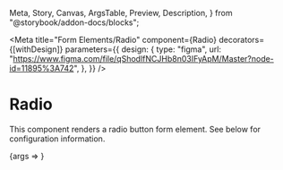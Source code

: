   Meta,
  Story,
  Canvas,
  ArgsTable,
  Preview,
  Description,
} from "@storybook/addon-docs/blocks";


<Meta
  title="Form Elements/Radio"
  component={Radio}
  decorators={[withDesign]}
  parameters={{
    design: {
      type: "figma",
      url:
        "https://www.figma.com/file/qShodlfNCJHb8n03IFyApM/Master?node-id=11895%3A742",
    },
  }}
/>

# Radio

<Description of={Radio} />

This component renders a radio button form element. See below for configuration information.

<Preview withToolbar>
  <Story
    name="Radio"
    args={{
      labelText: "Test Label",
    }}
  >
    {args => <Radio {...args} />}
  </Story>
</Preview>

<ArgsTable story="Radio" />
